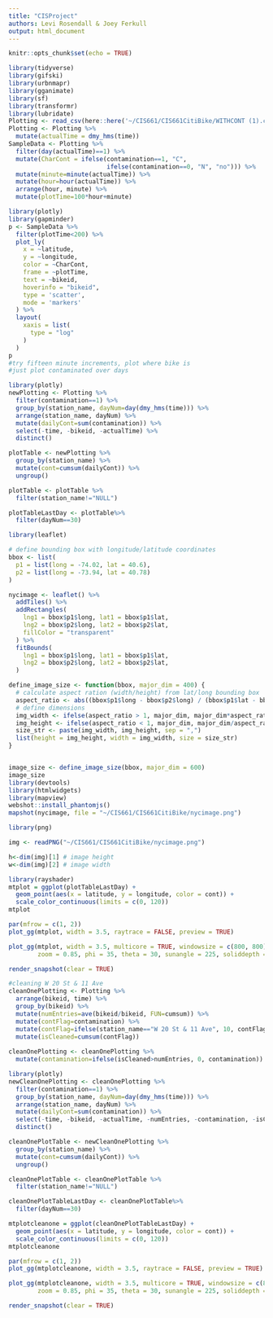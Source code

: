 ```yaml
---
title: "CISProject"
authors: Levi Rosendall & Joey Ferkull
output: html_document
---
```


```r
knitr::opts_chunk$set(echo = TRUE)
```

```r
library(tidyverse)
library(gifski)
library(urbnmapr)
library(gganimate)
library(sf)
library(transformr)
library(lubridate)
Plotting <- read_csv(here::here('~/CIS661/CIS661CitiBike/WITHCONT (1).csv'))#read_csv(here::here('~/CIS661/CIS661CitiBike/WITHCONT.csv'))
Plotting <- Plotting %>% 
  mutate(actualTime = dmy_hms(time))
SampleData <- Plotting %>% 
  filter(day(actualTime)==1) %>% 
  mutate(CharCont = ifelse(contamination==1, "C",
                           ifelse(contamination==0, "N", "no"))) %>% 
  mutate(minute=minute(actualTime)) %>% 
  mutate(hour=hour(actualTime)) %>% 
  arrange(hour, minute) %>% 
  mutate(plotTime=100*hour+minute)
```



```r
library(plotly)
library(gapminder)
p <- SampleData %>%
  filter(plotTime<200) %>% 
  plot_ly(
    x = ~latitude, 
    y = ~longitude,
    color = ~CharCont, 
    frame = ~plotTime, 
    text = ~bikeid, 
    hoverinfo = "bikeid",
    type = 'scatter',
    mode = 'markers'
  ) %>%
  layout(
    xaxis = list(
      type = "log"
    )
  )
p
#try fifteen minute increments, plot where bike is
#just plot contaminated over days

```

```r
library(plotly)
newPlotting <- Plotting %>% 
  filter(contamination==1) %>% 
  group_by(station_name, dayNum=day(dmy_hms(time))) %>% 
  arrange(station_name, dayNum) %>% 
  mutate(dailyCont=sum(contamination)) %>% 
  select(-time, -bikeid, -actualTime) %>% 
  distinct()

plotTable <- newPlotting %>% 
  group_by(station_name) %>% 
  mutate(cont=cumsum(dailyCont)) %>% 
  ungroup()

plotTable <- plotTable %>% 
  filter(station_name!="NULL") 

plotTableLastDay <- plotTable%>% 
  filter(dayNum==30)
```


```r
library(leaflet)

# define bounding box with longitude/latitude coordinates
bbox <- list(
  p1 = list(long = -74.02, lat = 40.6),
  p2 = list(long = -73.94, lat = 40.78)
)

nycimage <- leaflet() %>%
  addTiles() %>% 
  addRectangles(
    lng1 = bbox$p1$long, lat1 = bbox$p1$lat,
    lng2 = bbox$p2$long, lat2 = bbox$p2$lat,
    fillColor = "transparent"
  ) %>%
  fitBounds(
    lng1 = bbox$p1$long, lat1 = bbox$p1$lat,
    lng2 = bbox$p2$long, lat2 = bbox$p2$lat,
  )

define_image_size <- function(bbox, major_dim = 400) {
  # calculate aspect ration (width/height) from lat/long bounding box
  aspect_ratio <- abs((bbox$p1$long - bbox$p2$long) / (bbox$p1$lat - bbox$p2$lat))
  # define dimensions
  img_width <- ifelse(aspect_ratio > 1, major_dim, major_dim*aspect_ratio) %>% round()
  img_height <- ifelse(aspect_ratio < 1, major_dim, major_dim/aspect_ratio) %>% round()
  size_str <- paste(img_width, img_height, sep = ",")
  list(height = img_height, width = img_width, size = size_str)
}


image_size <- define_image_size(bbox, major_dim = 600)
image_size
library(devtools)
library(htmlwidgets)
library(mapview)
webshot::install_phantomjs()
mapshot(nycimage, file = "~/CIS661/CIS661CitiBike/nycimage.png")
```


```r
library(png)

img <- readPNG("~/CIS661/CIS661CitiBike/nycimage.png") 

h<-dim(img)[1] # image height
w<-dim(img)[2] # image width

library(rayshader)
mtplot = ggplot(plotTableLastDay) +
  geom_point(aes(x = latitude, y = longitude, color = cont)) +
  scale_color_continuous(limits = c(0, 120))
mtplot

par(mfrow = c(1, 2))
plot_gg(mtplot, width = 3.5, raytrace = FALSE, preview = TRUE)

plot_gg(mtplot, width = 3.5, multicore = TRUE, windowsize = c(800, 800),
        zoom = 0.85, phi = 35, theta = 30, sunangle = 225, soliddepth = -100)

render_snapshot(clear = TRUE)


```


```r
#cleaning W 20 St & 11 Ave
cleanOnePlotting <- Plotting %>%
  arrange(bikeid, time) %>% 
  group_by(bikeid) %>% 
  mutate(numEntries=ave(bikeid/bikeid, FUN=cumsum)) %>% 
  mutate(contFlag=contamination) %>% 
  mutate(contFlag=ifelse(station_name=="W 20 St & 11 Ave", 10, contFlag)) %>% 
  mutate(isCleaned=cumsum(contFlag))
  
cleanOnePlotting <- cleanOnePlotting %>% 
  mutate(contamination=ifelse(isCleaned>numEntries, 0, contamination))
```

```r
library(plotly)
newCleanOnePlotting <- cleanOnePlotting %>% 
  filter(contamination==1) %>% 
  group_by(station_name, dayNum=day(dmy_hms(time))) %>% 
  arrange(station_name, dayNum) %>% 
  mutate(dailyCont=sum(contamination)) %>% 
  select(-time, -bikeid, -actualTime, -numEntries, -contamination, -isCleaned) %>% 
  distinct()

cleanOnePlotTable <- newCleanOnePlotting %>% 
  group_by(station_name) %>% 
  mutate(cont=cumsum(dailyCont)) %>% 
  ungroup()

cleanOnePlotTable <- cleanOnePlotTable %>% 
  filter(station_name!="NULL") 

cleanOnePlotTableLastDay <- cleanOnePlotTable%>% 
  filter(dayNum==30)

```


```r
mtplotcleanone = ggplot(cleanOnePlotTableLastDay) +
  geom_point(aes(x = latitude, y = longitude, color = cont)) +
  scale_color_continuous(limits = c(0, 120))
mtplotcleanone

par(mfrow = c(1, 2))
plot_gg(mtplotcleanone, width = 3.5, raytrace = FALSE, preview = TRUE)

plot_gg(mtplotcleanone, width = 3.5, multicore = TRUE, windowsize = c(800, 800),
        zoom = 0.85, phi = 35, theta = 30, sunangle = 225, soliddepth = -100)

render_snapshot(clear = TRUE)
```



